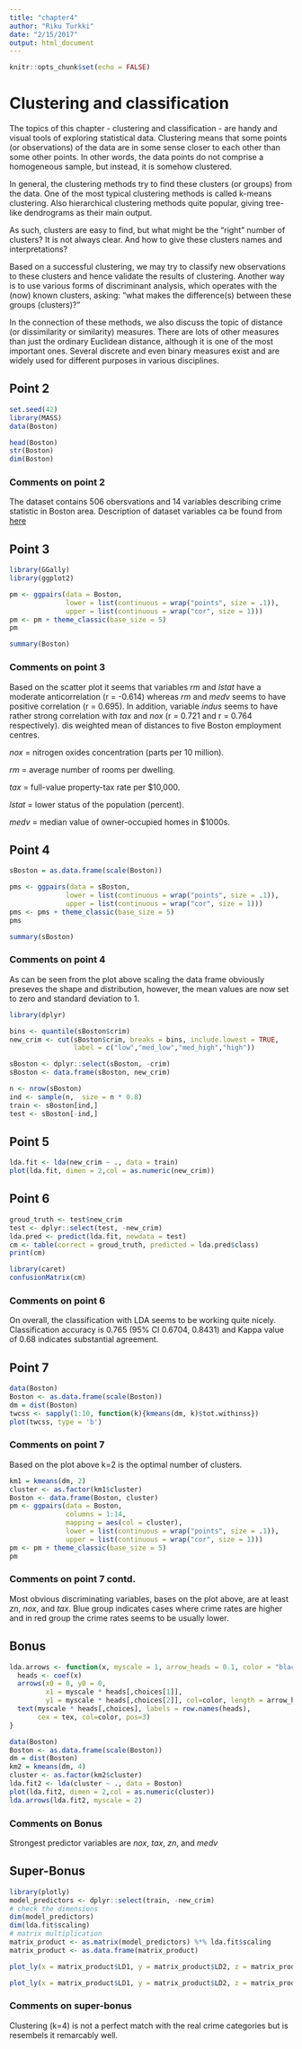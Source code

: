 ```yaml
---
title: "chapter4"
author: "Riku Turkki"
date: "2/15/2017"
output: html_document
---
```


```r
knitr::opts_chunk$set(echo = FALSE)
```

# Clustering and classification

The topics of this chapter - clustering and classification - are handy and visual tools of exploring statistical data. Clustering means that some points (or observations) of the data are in some sense closer to each other than some other points. In other words, the data points do not comprise a homogeneous sample, but instead, it is somehow clustered.

In general, the clustering methods try to find these clusters (or groups) from the data. One of the most typical clustering methods is called k-means clustering. Also hierarchical clustering methods quite popular, giving tree-like dendrograms as their main output.

As such, clusters are easy to find, but what might be the "right" number of clusters? It is not always clear. And how to give these clusters names and interpretations?

Based on a successful clustering, we may try to classify new observations to these clusters and hence validate the results of clustering. Another way is to use various forms of discriminant analysis, which operates with the (now) known clusters, asking: "what makes the difference(s) between these groups (clusters)?"

In the connection of these methods, we also discuss the topic of distance (or dissimilarity or similarity) measures. There are lots of other measures than just the ordinary Euclidean distance, although it is one of the most important ones. Several discrete and even binary measures exist and are widely used for different purposes in various disciplines.

## Point 2

```r
set.seed(42)
library(MASS)
data(Boston)

head(Boston)
str(Boston)
dim(Boston)

```

### Comments on point 2 

The dataset contains 506 obersvations and 14 variables describing crime statistic in Boston area. Description of dataset variables ca be found from [here](https://stat.ethz.ch/R-manual/R-devel/library/MASS/html/Boston.html)


## Point 3

```r
library(GGally)
library(ggplot2)

pm <- ggpairs(data = Boston,
              lower = list(continuous = wrap("points", size = .1)),
              upper = list(continuous = wrap("cor", size = 1)))
pm <- pm + theme_classic(base_size = 5)
pm

summary(Boston)

```

### Comments on point 3

Based on the scatter plot it seems that variables *rm* and *lstat* have a moderate anticorrelation (r = -0.614) whereas *rm* and *medv* seems to have positive correlation (r = 0.695). In addition, variable *indus* seems to have rather strong correlation with *tax* and *nox* (r = 0.721 and r = 0.764 respectively). dis
weighted mean of distances to five Boston employment centres.

*nox*   = nitrogen oxides concentration (parts per 10 million).

*rm*    = average number of rooms per dwelling.

*tax*   = full-value property-tax rate per \$10,000.

*lstat* = lower status of the population (percent).

*medv*  = median value of owner-occupied homes in \$1000s.

## Point 4

```r
sBoston = as.data.frame(scale(Boston))

pms <- ggpairs(data = sBoston,
              lower = list(continuous = wrap("points", size = .1)),
              upper = list(continuous = wrap("cor", size = 1)))
pms <- pms + theme_classic(base_size = 5)
pms

summary(sBoston)
```

### Comments on point 4

As can be seen from the plot above scaling the data frame obviously preseves the shape and distribution, however, the mean values are now set to zero and standard deviation to 1.


```r
library(dplyr)

bins <- quantile(sBoston$crim)
new_crim <- cut(sBoston$crim, breaks = bins, include.lowest = TRUE, 
                label = c("low","med_low","med_high","high"))

sBoston <- dplyr::select(sBoston, -crim)
sBoston <- data.frame(sBoston, new_crim)

n <- nrow(sBoston)
ind <- sample(n,  size = n * 0.8)
train <- sBoston[ind,]
test <- sBoston[-ind,]

```

## Point 5

```r

lda.fit <- lda(new_crim ~ ., data = train)
plot(lda.fit, dimen = 2,col = as.numeric(new_crim))


```

## Point 6

```r

groud_truth <- test$new_crim
test <- dplyr::select(test, -new_crim)
lda.pred <- predict(lda.fit, newdata = test)
cm <- table(correct = groud_truth, predicted = lda.pred$class)
print(cm)

library(caret)
confusionMatrix(cm) 

```

### Comments on point 6

On overall, the classification with LDA seems to be working quite nicely. Classification accuracy is 0.765 (95% CI 0.6704, 0.8431) and Kappa value of 0.68 indicates substantial agreement.

## Point 7

```r
data(Boston)
Boston <- as.data.frame(scale(Boston))
dm = dist(Boston)
twcss <- sapply(1:10, function(k){kmeans(dm, k)$tot.withinss})
plot(twcss, type = 'b')

```

### Comments on point 7 

Based on the plot above k=2 is the optimal number of clusters.

```r
km1 = kmeans(dm, 2)
cluster <- as.factor(km1$cluster)
Boston <- data.frame(Boston, cluster)
pm <- ggpairs(data = Boston,
              columns = 1:14,
              mapping = aes(col = cluster),
              lower = list(continuous = wrap("points", size = .1)),
              upper = list(continuous = wrap("cor", size = 1)))
pm <- pm + theme_classic(base_size = 5)
pm


```


### Comments on point 7 contd.

Most obvious discriminating variables, bases on the plot above, are at least *zn*, *nox*, and *tax*. Blue group indicates cases where crime rates are higher and in red group the crime rates seems to be usually lower. 


## Bonus


```r

lda.arrows <- function(x, myscale = 1, arrow_heads = 0.1, color = "black", tex = 0.75, choices = c(1,2)){
  heads <- coef(x)
  arrows(x0 = 0, y0 = 0, 
         x1 = myscale * heads[,choices[1]], 
         y1 = myscale * heads[,choices[2]], col=color, length = arrow_heads)
  text(myscale * heads[,choices], labels = row.names(heads), 
       cex = tex, col=color, pos=3)
}

data(Boston)
Boston <- as.data.frame(scale(Boston))
dm = dist(Boston)
km2 = kmeans(dm, 4)
cluster <- as.factor(km2$cluster)
lda.fit2 <- lda(cluster ~ ., data = Boston)
plot(lda.fit2, dimen = 2,col = as.numeric(cluster))
lda.arrows(lda.fit2, myscale = 2)

```


### Comments on Bonus

Strongest predictor variables are *nox*, *tax*, *zn*, and *medv*

## Super-Bonus

```r
library(plotly)
model_predictors <- dplyr::select(train, -new_crim)
# check the dimensions
dim(model_predictors)
dim(lda.fit$scaling)
# matrix multiplication
matrix_product <- as.matrix(model_predictors) %*% lda.fit$scaling
matrix_product <- as.data.frame(matrix_product)

plot_ly(x = matrix_product$LD1, y = matrix_product$LD2, z = matrix_product$LD3, type= 'scatter3d', mode='markers', color = train$new_crim)
```


```r
plot_ly(x = matrix_product$LD1, y = matrix_product$LD2, z = matrix_product$LD3, type= 'scatter3d', mode='markers', color = cluster[ind])

```

### Comments on super-bonus

Clustering (k=4) is not a perfect match with the real crime categories but is resembels it remarcably well.


